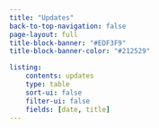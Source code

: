 ```yaml
---
title: "Updates"
back-to-top-navigation: false
page-layout: full
title-block-banner: "#EDF3F9"
title-block-banner-color: "#212529"

listing: 
    contents: updates
    type: table
    sort-ui: false
    filter-ui: false
    fields: [date, title]
---
```


